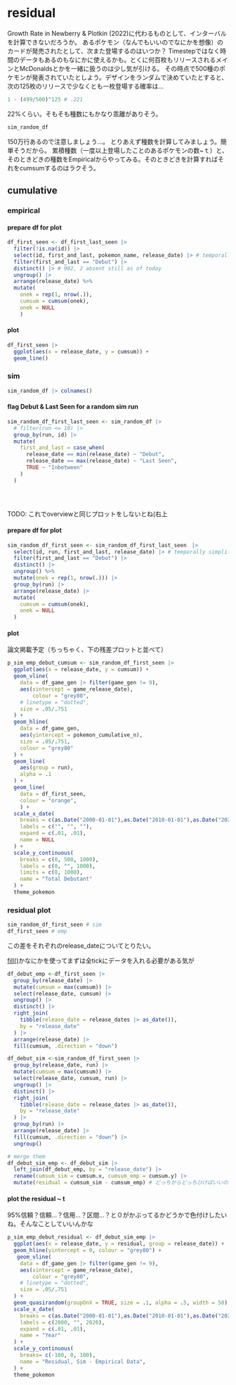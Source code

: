 # residual

Growth Rate in Newberry & Plotkin (2022)に代わるものとして、インターバルを計算できないだろうか。
あるポケモン（なんでもいいのでなにかを想像）のカードが発売されたとして、次また登場するのはいつか？
Timestepではなく時間のデータもあるのもなにかに使えるかも。とくに何百枚もリリースされるメインとMcDonaldsとかを一緒に扱うのは少し気が引ける。
その時点で500種のポケモンが発表されていたとしよう。デザインをランダムで決めていたとすると、次の125枚のリリースで少なくとも一枚登場する確率は…

```r
1 - (499/500)^125 # .221
```
22%くらい。そもそも種数にもかなり乖離がありそう。

```r
sim_random_df 
```
150万行あるので注意しましょう…。
とりあえず種数を計算してみましょう。簡単そうだから。
累積種数（一度以上登場したことのあるポケモンの数~ｔ）と、そのときどきの種数をEmpiricalからやってみる。そのときどきを計算すればそれをcumsumするのはラクそう。

## cumulative

### empirical

#### prepare df for plot

```r
df_first_seen <- df_first_last_seen |> 
  filter(!is.na(id)) |> 
  select(id, first_and_last, pokemon_name, release_date) |> # temporally simplify df
  filter(first_and_last == "Debut") |> 
  distinct() |> # 902, 2 absent still as of today
  ungroup() |> 
  arrange(release_date) %>%
  mutate(
    onek = rep(1, nrow(.)),
    cumsum = cumsum(onek),
    onek = NULL
    )
```

#### plot

```r
df_first_seen |> 
  ggplot(aes(x = release_date, y = cumsum)) +
  geom_line()
```

### sim
```r
sim_random_df |> colnames()
```
#### flag Debut & Last Seen for a random sim run
```r
sim_random_df_first_last_seen <- sim_random_df |> 
  # filter(run <= 10) |> 
  group_by(run, id) |> 
  mutate(
    first_and_last = case_when(
      release_date == min(release_date) ~ "Debut",
      release_date == max(release_date) ~ "Last Seen",
      TRUE ~ "Inbetween"
    )
  )


  
```
TODO: これでoverviewと同じプロットをしないとね(右上

#### prepare df for plot

```r
sim_random_df_first_seen <- sim_random_df_first_last_seen　|> 
  select(id, run, first_and_last, release_date) |> # temporally simplify df
  filter(first_and_last == "Debut") |> 
  distinct() |> 
  ungroup() %>%
  mutate(onek = rep(1, nrow(.))) |> 
  group_by(run) |>
  arrange(release_date) |> 
  mutate(
    cumsum = cumsum(onek),
    onek = NULL
  )
```

#### plot
論文掲載予定（ちっちゃく、下の残差プロットと並べて）
```r
p_sim_emp_debut_cumsum <- sim_random_df_first_seen |> 
  ggplot(aes(x = release_date, y = cumsum)) +
  geom_vline(
    data = df_game_gen |> filter(game_gen != 9),
    aes(xintercept = game_release_date),
        colour = "grey80",
    # linetype = "dotted",
    size = .05/.751
  ) +
  geom_hline(
    data = df_game_gen,
    aes(yintercept = pokemon_cumulative_n),
    size = .05/.751,
    colour = "grey80"
  ) +
  geom_line(
    aes(group = run),
    alpha = .1
  ) +
  geom_line(
    data = df_first_seen,
    colour = "orange",
    ) +
  scale_x_date(
    breaks = c(as.Date("2000-01-01"),as.Date("2010-01-01"),as.Date("2020-01-01")),
    labels = c("", "", ""),
    expand = c(.01, .01),
    name = NULL
  ) +
  scale_y_continuous(
    breaks = c(0, 500, 1000),
    labels = c(0, "", 1000),
    limits = c(0, 1000),
    name = "Total Debutant"
  ) +
  theme_pokemon
```
### residual plot

```r
sim_random_df_first_seen # sim
df_first_seen # emp
```
この差をそれぞれのrelease_dateについてとりたい。

[fill()](https://tidyr.tidyverse.org/reference/fill.html)かなにかを使ってまずは全tickにデータを入れる必要がある気が

```r
df_debut_emp <-df_first_seen |> 
  group_by(release_date) |> 
  mutate(cumsum = max(cumsum)) |> 
  select(release_date, cumsum) |> 
  ungroup() |> 
  distinct() |> 
  right_join(
    tibble(release_date = release_dates |> as_date()),
    by = "release_date"
  ) |> 
  arrange(release_date) |> 
  fill(cumsum, .direction = "down")
```
```r
df_debut_sim <-sim_random_df_first_seen |> 
  group_by(release_date, run) |>
  mutate(cumsum = max(cumsum)) |> 
  select(release_date, cumsum, run) |> 
  ungroup() |> 
  distinct() |> 
  right_join(
    tibble(release_date = release_dates |> as_date()),
    by = "release_date"
  ) |> 
  group_by(run) |> 
  arrange(release_date) |> 
  fill(cumsum, .direction = "down") |> 
  ungroup()

# merge them
df_debut_sim_emp <- df_debut_sim |> 
  left_join(df_debut_emp, by = "release_date") |> 
  rename(cumsum_sim = cumsum.x, cumsum_emp = cumsum.y) |> 
  mutate(residual = cumsum_sim - cumsum_emp) # どっちからどっちひけばいいのかもはやわからん…疲れた…

```


#### plot the residual ~ t
95%信頼？信頼…？信用…？区間…？と０がかぶってるかどうかで色付けしたいね。そんなことしていいんかな

```r
p_sim_emp_debut_residual <- df_debut_sim_emp |> 
  ggplot(aes(x = release_date, y = residual, group = release_date)) +
  geom_hline(yintercept = 0, colour = "grey80") +
   geom_vline(
    data = df_game_gen |> filter(game_gen != 9),
    aes(xintercept = game_release_date),
        colour = "grey80",
    # linetype = "dotted",
    size = .05/.751
  ) +
  geom_quasirandom(groupOnX = TRUE, size = .1, alpha = .5, width = 50) +
  scale_x_date(
    breaks = c(as.Date("2000-01-01"),as.Date("2010-01-01"),as.Date("2020-01-01")),
    labels = c(2000, "", 2020),
    expand = c(.01, .01),
    name = "Year"
  ) +
  scale_y_continuous(
    breaks= c(-100, 0, 100),
    name = "Residual, Sim - Empirical Data",
  ) +
  theme_pokemon

```

